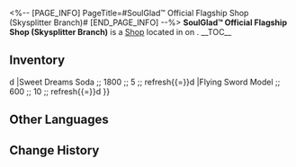 <%-- [PAGE_INFO]
PageTitle=#SoulGlad™ Official Flagship Shop (Skysplitter Branch)#
[END_PAGE_INFO] --%>
{{Stub}}
{{Location Infobox
|title    = {{Icon/White|Icon Shop Materials.png}} SoulGlad™ Official Flagship Shop (Skysplitter Branch)
|image    = Shop SoulGlad™ Official Flagship Shop (Skysplitter Branch).png
|type     = Shop
|world    = <!--to be added-->
|region   = 
|area     = <!--to be added-->
|subarea  = 
}}
{{Description|SoulGlad™ has opened an official flagship store on the Skysplitter. In addition to classic beverage products, they also seem to sell some officially licensed souvenirs that match the Skysplitter's atmosphere.}}
'''SoulGlad™ Official Flagship Shop (Skysplitter Branch)''' is a [[Shop]] located in <!--area--> on <!--world-->.
<!--
It is operated by [[<shopkeeper>]].
-->
__TOC__

==Inventory==
{{Shop|shop=SoulGlad™ Official Flagship Shop (Skysplitter Branch)|currency=Credit|refresh=1|total=1
|Recipe: Take Your Life 3000 ;; 10000 ;; 1
|Recipe: Spine-Marrow Sparking Blade ;; 5000 ;; 1
|Recipe: Sword in the Stone ;; 2500 ;; 1
|Classic SoulGlad ;; 1800 ;; 5 ;; refresh{{=}}d
|Sweet Dreams Soda ;; 1800 ;; 5 ;; refresh{{=}}d
|Flying Sword Model ;; 600 ;; 10 ;; refresh{{=}}d
}}
<!--
==Location==
{{Map Embed|<map name>|<marker id>}}
--><!--
==Achievements==
{{Achievements by Category Table|topic=SoulGlad™ Official Flagship Shop (Skysplitter Branch)}}
-->
==Other Languages==
{{Other Languages
|en   = SoulGlad™ Official Flagship Shop (Skysplitter Branch)
|zhs  = 苏乐达™官方旗舰店（竞锋舰店）
|zht  = 蘇樂達™官方旗艦店（競鋒艦店）
|ja   = スラーダ™公式ショップ（競鋒艦店）
|ko   = 솔글래드™ 공식 플래그십 스토어(경기 함선 지점)
|es   = Tienda insignia oficial de FelizAlma™ en la Bifurcacielos
|fr   = Boutique officielle Félicitâme™ du Fendeur des cieux
|ru   = Официальный магазин «Услады»™ («Рассекатель небес»)
|th   = ร้าน SoulGlad™ (สาขาเรือประชันคมดาบ)
|vi   = Cửa Hàng Chính Thức SoulGlad™ (Chi Nhánh Tàu Phá Thiên)
|de   = Offizieller Flagship-Store von SeelFroh™ (Filiale Himmelsspalter)
|id   = Toko Flagship Resmi SoulGlad™ (Cabang Skysplitter)
|pt   = Loja Oficial da FelizAlma (Filial Cruzador Celeste)
}}

==Change History==
{{Change History|2.5}}